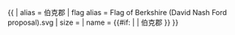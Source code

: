 {{ {{{1<noinclude>|country showdata</noinclude>}}}
| alias = 伯克郡
| flag alias = Flag of Berkshire (David Nash Ford proposal).svg
| size = {{{size|}}}
| name = {{#if: {{{name|}}} | {{{name|}}} | 伯克郡 }}
}}